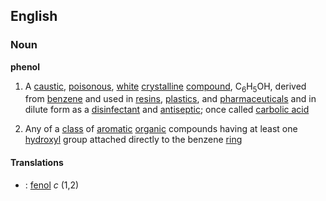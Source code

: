 {{wikipedia}}
==English==
===Noun===
'''phenol'''
#A [[caustic]], [[poisonous]], [[white]] [[crystalline]] [[compound]], C<sub>6</sub>H<sub>5</sub>OH, derived from [[benzene]] and used in [[resin]]s, [[plastic]]s, and [[pharmaceutical]]s and in dilute form as a [[disinfectant]] and [[antiseptic]]; once called [[carbolic acid]]
#{{chemistry}} Any of a [[class]] of [[aromatic]] [[organic]] compounds having at least one [[hydroxyl]] group attached directly to the benzene [[ring]]

====Translations====
*{{sv}}: [[fenol]] ''c'' (1,2)